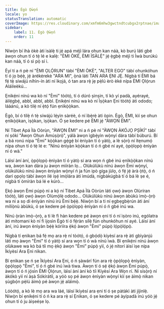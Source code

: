 ```yaml
---
title: Ègò Ọ̀wọ́n
locale: yo
statusTranslation: automatic
coverImage: https://res.cloudinary.com/xmfm6mhw3gwctndtcubgx2rptnae/image/upload/v1740468922/small_cover_tratado_de_psicologia_revolucionaria_a4c0dca4e0.webp
sidebar:
    label: 11. Ègò Ọ̀wọ́n
    order: 11
---
```

Níwọ̀n bí ìhà òkè àti ìsàlẹ̀ ti jẹ́ apá méjì lára ohun kan náà, kò burú láti gbé àwọn ohun tí ó tẹ̀ lé e kalẹ̀: "ÈMI ÒKÈ, ÈMI ÌSÀLẸ̀" jẹ́ ẹ̀gbẹ̀ méjì ti Ìwà burúkú kan náà, tí ó sì pọ̀ sí i.

Èyí tí a ń pè ní "ÈMI ỌLỌ́RUN" tàbí "ÈMI ÒKÈ", "ALTER EGO" tàbí ohunkóhun tí ó jọ bẹ́ẹ̀, jẹ́ àrékérekè "ARA MI", ọ̀nà láti TAN ARA ẸNI JẸ. Nígbà tí ÈMI bá fẹ́ tẹ̀ síwájú níhìn-ín àti ní ìkọjá, ó tan ara rẹ̀ jẹ pẹ̀lú èrò èké nípa ÈMI Ọlọ́run Aláìleèkú...

Ẹnikẹ́ni nínú wa kò ní "Èmi" tòótọ́, tí ó dúró ṣinṣin, tí kò yí padà, ayérayé, àìlẹ́gbẹ́, abbl, abbl, abbl. Ẹnikẹ́ni nínú wa kò ní Ìṣọ̀kan Ẹni tòótọ́ àti ododo; láàánú, a kò tilẹ̀ ní ẹ̀tọ́ fún ẹnìkọ̀ọ̀kan.

Ègò, bí ó tilẹ̀ ń tẹ̀ síwájú lẹ́yìn sàréè, ó ní ìbẹ̀rẹ̀ àti òpin. Ègò, ÈMI, kìí ṣe ohun ẹnìkọ̀ọ̀kan, ìṣọ̀kan, ìṣọ̀kan. Ó ṣe kedere pé ÈMI jẹ́ "ÀWỌN ÈMI".

Ní Tibet Apá Ìlà Oòrùn, "ÀWỌN ÈMI" ni a ń pè ní "ÀWỌN ÀKÓJỌ PṢÍKÍ" tàbí ní ṣókí "Àwọn Ohun Àmúṣọ̀rọ̀", yálà àwọn ìgbẹ̀yìn wọ̀nyí dára tàbí búburú. Bí a bá ronú nípa "Èmi" kọ̀ọ̀kan gẹ́gẹ́ bí ènìyàn tí ó yàtọ̀, a lè sọ̀rọ̀ ní ìtẹnumọ́ nípa ohun tí ó tẹ̀ lé e: "Nínú ènìyàn kọ̀ọ̀kan tí ó ń gbé ní ayé, ọ̀pọ̀lọpọ̀ ènìyàn ni ó wà."

Láìsí àní àní, ọ̀pọ̀lọpọ̀ ènìyàn tí ó yàtọ̀ sí ara wọn ń gbé inú ẹnìkọ̀ọ̀kan nínú wa, àwọn kan dára ju àwọn mìíràn lọ... Olúkúlùkù nínú àwọn Èmi wọ̀nyí, olúkúlùkù nínú àwọn ènìyàn wọ̀nyí ń ja fún ipò gíga jùlọ, ó fẹ́ jẹ́ àrà ọ̀tọ̀, ó ń darí ọpọlọ tàbí àwọn ilé iṣẹ́ ìmọ̀lára àti ìmúdà, nígbàkúgbà tí ó bá lè ṣe é, nígbà tí òmíràn bá lé e kúrò...

Ẹkọ́ àwọn Èmi púpọ̀ ni a kọ́ ní Tibet Apá Ìlà Oòrùn láti ọwọ́ àwọn Olùríran tòótọ́, láti ọwọ́ àwọn Olùmọ́lẹ̀ ododo... Olúkúlùkù nínú àwọn àbùkù ìmọ̀-ọ̀rọ̀ wa ni a sọ di ènìyàn nínú irú Èmi bẹ́ẹ̀. Níwọ̀n bí a ti ní ẹgbẹgbẹ̀rún àti àní mílíọ̀nù àbùkù, ó ṣe kedere pé ọ̀pọ̀lọpọ̀ ènìyàn ni ó ń gbé inú wa.

Nínú ọ̀ràn ìmọ̀-ọ̀rọ̀, a ti lè fi hàn kedere pé àwọn ẹni tí ó ní ìṣòro inú, ególatra àti mitomani kò ní fi ìjọsìn Ègò tí ó fẹ́ràn sílẹ̀ fún ohunkóhun ní ayé. Láìsí àní àní, irú àwọn ènìyàn bẹ́ẹ̀ kórìíra ẹ̀kọ́ àwọn "Èmi" púpọ̀ lọ́pọ̀lọ́pọ̀.

Nígbà tí ẹnìkan bá fẹ́ mọ ara rẹ̀ ní tòótọ́, ó gbọ́dọ̀ kíyèsí ara rẹ̀ àti gbìyànjú láti mọ àwọn "Èmi" tí ó yàtọ̀ sí ara wọn tí ó wà nínú ìwà. Bí ẹnikẹ́ni nínú àwọn olùkawe wa kò bá tíì mọ ẹ̀kọ́ àwọn "Èmi" púpọ̀ yìí, ó jẹ́ nítorí àìsí ìṣe nípa Ìkíyèsí Ara Ẹni nìkan.

Bí ẹnìkan ṣe ń ṣe Ìkíyèsí Ara Ẹni, ó ń ṣàwárí fún ara rẹ̀ ọ̀pọ̀lọpọ̀ ènìyàn, ọ̀pọ̀lọpọ̀ "Èmi", tí ó ń gbé inú ìwà tiwa. Àwọn tí ó sẹ́ ẹ̀kọ́ àwọn Èmi púpọ̀, àwọn tí ó ń jọ́sìn ÈMI Ọlọ́run, láìsí àní àní kò tíì Kíyèsí Ara Wọn rí. Ní sísọ̀rọ̀ ní àkókò yìí ní àṣà Sókírátíì, a yóò sọ pé àwọn ènìyàn wọ̀nyí kìí ṣe àìmọ̀ nìkan ṣùgbọ́n pẹ̀lú àìmọ̀ pé àwọn jẹ́ aláìmọ̀.

Lóòótọ́, a kò lè mọ ara wa láé, láìsí ìkíyèsí ara ẹni tí ó ṣe pàtàkì àti jíjinlẹ̀. Níwọ̀n bí ẹnikẹ́ni tí ó ń ka ara rẹ̀ sí Ẹnìkan, ó ṣe kedere pé àyípadà inú yóò jẹ́ ohun tí ó ju àìṣeéṣe lọ.

